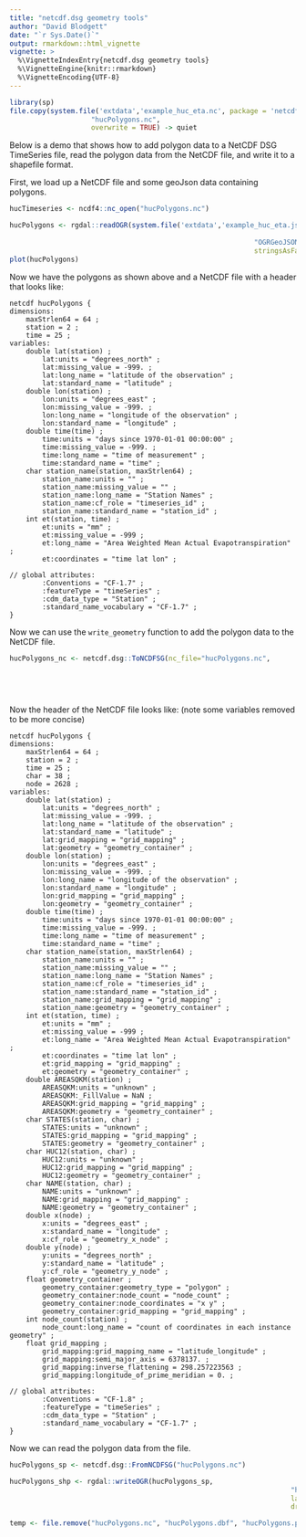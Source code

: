 ```yaml
---
title: "netcdf.dsg geometry tools"
author: "David Blodgett"
date: "`r Sys.Date()`"
output: rmarkdown::html_vignette
vignette: >
  %\VignetteIndexEntry{netcdf.dsg geometry tools}
  %\VignetteEngine{knitr::rmarkdown}
  %\VignetteEncoding{UTF-8}
---
```

```r
library(sp)
file.copy(system.file('extdata','example_huc_eta.nc', package = 'netcdf.dsg'), 
					"hucPolygons.nc", 
					overwrite = TRUE) -> quiet
```
Below is a demo that shows how to add polygon data to a NetCDF DSG TimeSeries file, read the polygon data from the NetCDF file, and write it to a shapefile format.

First, we load up a NetCDF file and some geoJson data containing polygons.
```r
hucTimeseries <- ncdf4::nc_open("hucPolygons.nc")

hucPolygons <- rgdal::readOGR(system.file('extdata','example_huc_eta.json', 
																					package = 'netcdf.dsg'),
															"OGRGeoJSON", 
															stringsAsFactors = FALSE, verbose = FALSE)
plot(hucPolygons)
```

Now we have the polygons as shown above and a NetCDF file with a header that looks like:

```
netcdf hucPolygons {
dimensions:
	maxStrlen64 = 64 ;
	station = 2 ;
	time = 25 ;
variables:
	double lat(station) ;
		lat:units = "degrees_north" ;
		lat:missing_value = -999. ;
		lat:long_name = "latitude of the observation" ;
		lat:standard_name = "latitude" ;
	double lon(station) ;
		lon:units = "degrees_east" ;
		lon:missing_value = -999. ;
		lon:long_name = "longitude of the observation" ;
		lon:standard_name = "longitude" ;
	double time(time) ;
		time:units = "days since 1970-01-01 00:00:00" ;
		time:missing_value = -999. ;
		time:long_name = "time of measurement" ;
		time:standard_name = "time" ;
	char station_name(station, maxStrlen64) ;
		station_name:units = "" ;
		station_name:missing_value = "" ;
		station_name:long_name = "Station Names" ;
		station_name:cf_role = "timeseries_id" ;
		station_name:standard_name = "station_id" ;
	int et(station, time) ;
		et:units = "mm" ;
		et:missing_value = -999 ;
		et:long_name = "Area Weighted Mean Actual Evapotranspiration" ;
		et:coordinates = "time lat lon" ;

// global attributes:
		:Conventions = "CF-1.7" ;
		:featureType = "timeSeries" ;
		:cdm_data_type = "Station" ;
		:standard_name_vocabulary = "CF-1.7" ;
}
```

Now we can use the `write_geometry` function to add the polygon data to the NetCDF file.
```r
hucPolygons_nc <- netcdf.dsg::ToNCDFSG(nc_file="hucPolygons.nc", 
																			 geomData = hucPolygons, 
																			 instance_names = hucPolygons$HUC12, 
																			 instance_dim_name = "station", 
																			 variables = hucTimeseries$var)
```

Now the header of the NetCDF file looks like: (note some variables removed to be more concise)
```
netcdf hucPolygons {
dimensions:
	maxStrlen64 = 64 ;
	station = 2 ;
	time = 25 ;
	char = 38 ;
	node = 2628 ;
variables:
	double lat(station) ;
		lat:units = "degrees_north" ;
		lat:missing_value = -999. ;
		lat:long_name = "latitude of the observation" ;
		lat:standard_name = "latitude" ;
		lat:grid_mapping = "grid_mapping" ;
		lat:geometry = "geometry_container" ;
	double lon(station) ;
		lon:units = "degrees_east" ;
		lon:missing_value = -999. ;
		lon:long_name = "longitude of the observation" ;
		lon:standard_name = "longitude" ;
		lon:grid_mapping = "grid_mapping" ;
		lon:geometry = "geometry_container" ;
	double time(time) ;
		time:units = "days since 1970-01-01 00:00:00" ;
		time:missing_value = -999. ;
		time:long_name = "time of measurement" ;
		time:standard_name = "time" ;
	char station_name(station, maxStrlen64) ;
		station_name:units = "" ;
		station_name:missing_value = "" ;
		station_name:long_name = "Station Names" ;
		station_name:cf_role = "timeseries_id" ;
		station_name:standard_name = "station_id" ;
		station_name:grid_mapping = "grid_mapping" ;
		station_name:geometry = "geometry_container" ;
	int et(station, time) ;
		et:units = "mm" ;
		et:missing_value = -999 ;
		et:long_name = "Area Weighted Mean Actual Evapotranspiration" ;
		et:coordinates = "time lat lon" ;
		et:grid_mapping = "grid_mapping" ;
		et:geometry = "geometry_container" ;
	double AREASQKM(station) ;
		AREASQKM:units = "unknown" ;
		AREASQKM:_FillValue = NaN ;
		AREASQKM:grid_mapping = "grid_mapping" ;
		AREASQKM:geometry = "geometry_container" ;
	char STATES(station, char) ;
		STATES:units = "unknown" ;
		STATES:grid_mapping = "grid_mapping" ;
		STATES:geometry = "geometry_container" ;
	char HUC12(station, char) ;
		HUC12:units = "unknown" ;
		HUC12:grid_mapping = "grid_mapping" ;
		HUC12:geometry = "geometry_container" ;
	char NAME(station, char) ;
		NAME:units = "unknown" ;
		NAME:grid_mapping = "grid_mapping" ;
		NAME:geometry = "geometry_container" ;
	double x(node) ;
		x:units = "degrees_east" ;
		x:standard_name = "longitude" ;
		x:cf_role = "geometry_x_node" ;
	double y(node) ;
		y:units = "degrees_north" ;
		y:standard_name = "latitude" ;
		y:cf_role = "geometry_y_node" ;
	float geometry_container ;
		geometry_container:geometry_type = "polygon" ;
		geometry_container:node_count = "node_count" ;
		geometry_container:node_coordinates = "x y" ;
		geometry_container:grid_mapping = "grid_mapping" ;
	int node_count(station) ;
		node_count:long_name = "count of coordinates in each instance geometry" ;
	float grid_mapping ;
		grid_mapping:grid_mapping_name = "latitude_longitude" ;
		grid_mapping:semi_major_axis = 6378137. ;
		grid_mapping:inverse_flattening = 298.257223563 ;
		grid_mapping:longitude_of_prime_meridian = 0. ;

// global attributes:
		:Conventions = "CF-1.8" ;
		:featureType = "timeSeries" ;
		:cdm_data_type = "Station" ;
		:standard_name_vocabulary = "CF-1.7" ;
}
```

Now we can read the polygon data from the file.

```r
hucPolygons_sp <- netcdf.dsg::FromNCDFSG("hucPolygons.nc")

hucPolygons_shp <- rgdal::writeOGR(hucPolygons_sp, 
																	 "hucPolygons.shp", 
																	 layer = "hucPolygons", 
																	 driver = "ESRI Shapefile")
```

```r
temp <- file.remove("hucPolygons.nc", "hucPolygons.dbf", "hucPolygons.prj", "hucPolygons.shp", "hucPolygons.shx")
```
